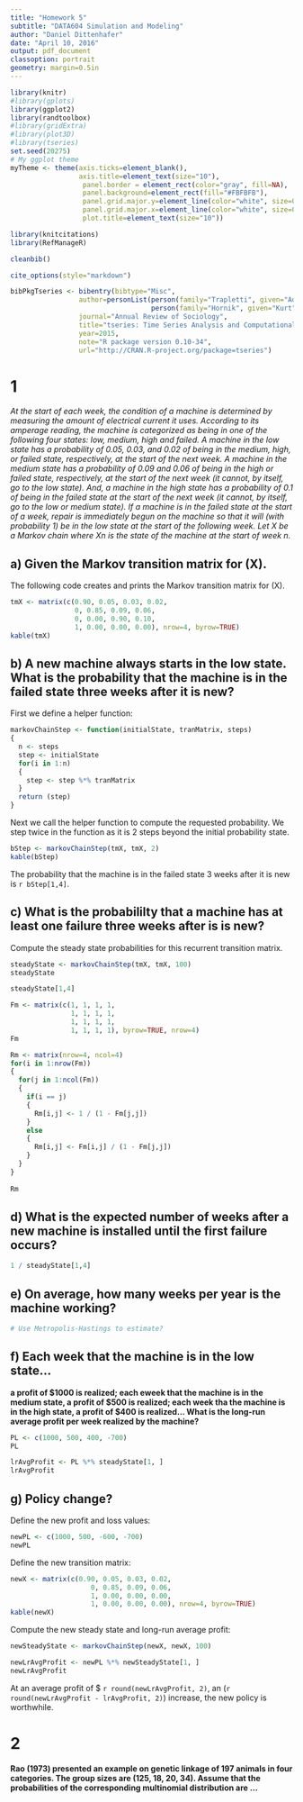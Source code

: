 ```yaml
---
title: "Homework 5"
subtitle: "DATA604 Simulation and Modeling"
author: "Daniel Dittenhafer"
date: "April 10, 2016"
output: pdf_document
classoption: portrait
geometry: margin=0.5in
---
```

```r
library(knitr)
#library(gplots)
library(ggplot2)
library(randtoolbox)
#library(gridExtra)
#library(plot3D)
#library(tseries)
set.seed(20275)
# My ggplot theme
myTheme <- theme(axis.ticks=element_blank(),
                 axis.title=element_text(size="10"),
                  panel.border = element_rect(color="gray", fill=NA), 
                  panel.background=element_rect(fill="#FBFBFB"), 
                  panel.grid.major.y=element_line(color="white", size=0.5), 
                  panel.grid.major.x=element_line(color="white", size=0.5),
                  plot.title=element_text(size="10"))
```

```r
library(knitcitations)
library(RefManageR)

cleanbib()

cite_options(style="markdown")

bibPkgTseries <- bibentry(bibtype="Misc",
                 author=personList(person(family="Trapletti", given="Adrian"), 
                                   person(family="Hornik", given="Kurt")),
                 journal="Annual Review of Sociology",
                 title="tseries: Time Series Analysis and Computational Finance",
                 year=2015,
                 note="R package version 0.10-34",
                 url="http://CRAN.R-project.org/package=tseries")
```

# 1

*At the start of each week, the condition of a machine is determined by measuring the amount of electrical current it uses. According to its amperage reading, the machine is categorized as being in one of the following four states: low, medium, high and failed. A machine in the low state has a probability of 0.05, 0.03, and 0.02 of being in the medium, high, or failed state, respectively, at the start of the next week. A machine in the medium state has a probability of 0.09 and 0.06 of being in the high or failed state, respectively, at the start of the next week (it cannot, by itself, go to the low state). And, a machine in the high state has a probability of 0.1 of being in the failed state at the start of the next week (it cannot, by itself, go to the low or medium state). If a machine is in the failed state at the start of a week, repair is immediately begun on the machine so that it will (with probability 1) be in the low state at the start of the following week. Let X be a Markov chain where Xn is the state of the machine at the start of week n.*

## a) Given the Markov transition matrix for \(X\).

The following code creates and prints the Markov transition matrix for \(X\).

```r
tmX <- matrix(c(0.90, 0.05, 0.03, 0.02, 
                0, 0.85, 0.09, 0.06,
                0, 0.00, 0.90, 0.10,
                1, 0.00, 0.00, 0.00), nrow=4, byrow=TRUE)
kable(tmX)
```

## b) A new machine always starts in the low state. What is the probability that the machine is in the failed state three weeks after it is new?

First we define a helper function:

```r
markovChainStep <- function(initialState, tranMatrix, steps)
{
  n <- steps
  step <- initialState
  for(i in 1:n)
  {
    step <- step %*% tranMatrix
  }
  return (step)
}
```

Next we call the helper function to compute the requested probability. We step twice in the function as it is 2 steps beyond the initial probability state.

```r
bStep <- markovChainStep(tmX, tmX, 2)
kable(bStep)
```

The probability that the machine is in the failed state 3 weeks after it is new is `r bStep[1,4]`.


## c) What is the probabililty that a machine has at least one failure three weeks after is is new?

Compute the steady state probabilities for this recurrent transition matrix.

```r
steadyState <- markovChainStep(tmX, tmX, 100)
steadyState

steadyState[1,4]
```


```r
Fm <- matrix(c(1, 1, 1, 1,
               1, 1, 1, 1,
               1, 1, 1, 1,
               1, 1, 1, 1), byrow=TRUE, nrow=4)
Fm

Rm <- matrix(nrow=4, ncol=4)
for(i in 1:nrow(Fm))
{
  for(j in 1:ncol(Fm))
  {
    if(i == j)
    {
      Rm[i,j] <- 1 / (1 - Fm[j,j])
    }
    else
    {
      Rm[i,j] <- Fm[i,j] / (1 - Fm[j,j])
    }
  }
}
  
Rm
```


## d) What is the expected number of weeks after a new machine is installed until the first failure occurs?

```r
1 / steadyState[1,4]
```

## e) On average, how many weeks per year is the machine working?

```r
# Use Metropolis-Hastings to estimate?
```

## f) Each week that the machine is in the low state...

**a profit of $1000 is realized; each eweek that the machine is in the medium state, a profit of $500 is realized; each week tha the machine is in the high state, a profit of $400 is realized... What is the long-run average profit per week realized by the machine?**

```r
PL <- c(1000, 500, 400, -700)
PL

lrAvgProfit <- PL %*% steadyState[1, ]
lrAvgProfit
```

## g) Policy change?

Define the new profit and loss values:

```r
newPL <- c(1000, 500, -600, -700)
newPL
```

Define the new transition matrix:

```r
newX <- matrix(c(0.90, 0.05, 0.03, 0.02, 
                    0, 0.85, 0.09, 0.06,
                    1, 0.00, 0.00, 0.00,
                    1, 0.00, 0.00, 0.00), nrow=4, byrow=TRUE)
kable(newX)
```

Compute the new steady state and long-run average profit:

```r
newSteadyState <- markovChainStep(newX, newX, 100)

newLrAvgProfit <- newPL %*% newSteadyState[1, ]
newLrAvgProfit
```

At an average profit of $ `r round(newLrAvgProfit, 2)`, an \(\approx `r round(newLrAvgProfit - lrAvgProfit, 2)`\) increase, the new policy is worthwhile.

# 2

**Rao (1973) presented an example on genetic linkage of 197 animals in four categories. The group sizes are (125, 18, 20, 34). Assume that the probabilities of the corresponding multinomial distribution are ... **


```r


```